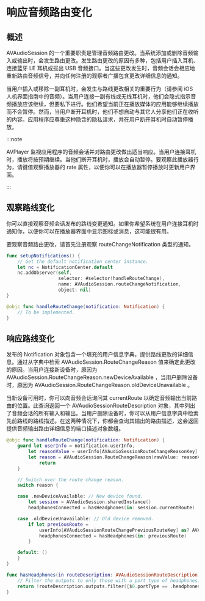 # 响应音频路由变化

<ToBePolishedAfterTranslation />

<OriginalSource
  title="Responding to audio route changes"
  url="https://developer.apple.com/documentation/avfaudio/responding_to_audio_route_changes"
  summary="观察音频会话通知，以确保你的应用程序对路由更改做出适当响应"
/>

## 概述

AVAudioSession 的一个重要职责是管理音频路由更改。当系统添加或删除音频输入或输出时，会发生路由更改。发生路由更改的原因有多种，包括用户插入耳机、连接蓝牙 LE 耳机或拔出 USB 音频接口。当这些更改发生时，音频会话会相应地重新路由音频信号，并向任何注册的观察者广播包含更改详细信息的通知。

当用户插入或移除一副耳机时，会发生与路线更改相关的重要行为（请参阅 iOS 人机界面指南中的音频）。当用户连接一副有线或无线耳机时，他们会隐式指示音频播放应该继续，但要私下进行。他们希望当前正在播放媒体的应用能够继续播放而不会暂停。然而，当用户断开耳机时，他们不想自动与其它人分享他们正在收听的内容。应用程序应尊重这种隐含的隐私请求，并在用户断开耳机时自动暂停播放。

:::note

AVPlayer 监视应用程序的音频会话并对路由更改做出适当响应。当用户连接耳机时，播放将按预期继续。当他们断开耳机时，播放会自动暂停。要观察此播放器行为，请键值观察播放器的 rate 属性，以便你可以在播放器暂停播放时更新用户界面。

:::

## 观察路线变化

你可以直接观察音频会话发布的路线变更通知。如果你希望系统在用户连接耳机时通知你，以便你可以在播放器界面中显示图标或消息，这可能很有用。

要观察音频路由更改，请首先注册观察 routeChangeNotification 类型的通知。

```swift
func setupNotifications() {
    // Get the default notification center instance.
    let nc = NotificationCenter.default
    nc.addObserver(self,
                   selector: #selector(handleRouteChange),
                   name: AVAudioSession.routeChangeNotification,
                   object: nil)
}

@objc func handleRouteChange(notification: Notification) {
    // To be implemented.
}
```

## 响应路线变化

发布的 Notification 对象包含一个填充的用户信息字典，提供路线更改的详细信息。通过从字典中检索 AVAudioSession.RouteChangeReason 值来确定此更改的原因。当用户连接新设备时，原因为 AVAudioSession.RouteChangeReason.newDeviceAvailable ，当用户删除设备时，原因为 AVAudioSession.RouteChangeReason.oldDeviceUnavailable 。

当新设备可用时，你可以向音频会话询问其 currentRoute 以确定音频输出当前路由的位置。此查询返回一个 AVAudioSessionRouteDescription 对象，其中列出了音频会话的所有输入和输出。当用户删除设备时，你可以从用户信息字典中检索先前路线的路线描述。在这两种情况下，你都会查询其输出的路由描述，这会返回提供音频输出路由详细信息的端口描述对象数组。

```swift
@objc func handleRouteChange(notification: Notification) {
    guard let userInfo = notification.userInfo,
        let reasonValue = userInfo[AVAudioSessionRouteChangeReasonKey] as? UInt,
        let reason = AVAudioSession.RouteChangeReason(rawValue: reasonValue) else {
            return
    }

    // Switch over the route change reason.
    switch reason {

    case .newDeviceAvailable: // New device found.
        let session = AVAudioSession.sharedInstance()
        headphonesConnected = hasHeadphones(in: session.currentRoute)

    case .oldDeviceUnavailable: // Old device removed.
        if let previousRoute =
            userInfo[AVAudioSessionRouteChangePreviousRouteKey] as? AVAudioSessionRouteDescription {
            headphonesConnected = hasHeadphones(in: previousRoute)
        }

    default: ()
    }
}

func hasHeadphones(in routeDescription: AVAudioSessionRouteDescription) -> Bool {
    // Filter the outputs to only those with a port type of headphones.
    return !routeDescription.outputs.filter({$0.portType == .headphones}).isEmpty
}
```

